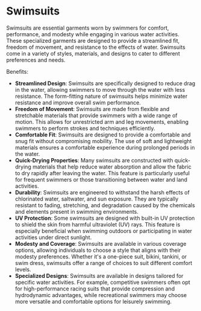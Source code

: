 # Swimsuits

Swimsuits are essential garments worn by swimmers for comfort, performance, and modesty while engaging in various water activities. These specialized garments are designed to provide a streamlined fit, freedom of movement, and resistance to the effects of water. Swimsuits come in a variety of styles, materials, and designs to cater to different preferences and needs.

Benefits:
- **Streamlined Design**: Swimsuits are specifically designed to reduce drag in the water, allowing swimmers to move through the water with less resistance. The form-fitting nature of swimsuits helps minimize water resistance and improve overall swim performance.
- **Freedom of Movement**: Swimsuits are made from flexible and stretchable materials that provide swimmers with a wide range of motion. This allows for unrestricted arm and leg movements, enabling swimmers to perform strokes and techniques efficiently.
- **Comfortable Fit**: Swimsuits are designed to provide a comfortable and snug fit without compromising mobility. The use of soft and lightweight materials ensures a comfortable experience during prolonged periods in the water.
- **Quick-Drying Properties**: Many swimsuits are constructed with quick-drying materials that help reduce water absorption and allow the fabric to dry rapidly after leaving the water. This feature is particularly useful for frequent swimmers or those transitioning between water and land activities.
- **Durability**: Swimsuits are engineered to withstand the harsh effects of chlorinated water, saltwater, and sun exposure. They are typically resistant to fading, stretching, and degradation caused by the chemicals and elements present in swimming environments.
- **UV Protection**: Some swimsuits are designed with built-in UV protection to shield the skin from harmful ultraviolet (UV) rays. This feature is especially beneficial when swimming outdoors or participating in water activities under direct sunlight.
- **Modesty and Coverage**: Swimsuits are available in various coverage options, allowing individuals to choose a style that aligns with their modesty preferences. Whether it's a one-piece suit, bikini, tankini, or swim dress, swimsuits offer a range of choices to suit different comfort levels.
- **Specialized Designs**: Swimsuits are available in designs tailored for specific water activities. For example, competitive swimmers often opt for high-performance racing suits that provide compression and hydrodynamic advantages, while recreational swimmers may choose more versatile and comfortable options for leisurely swimming.
